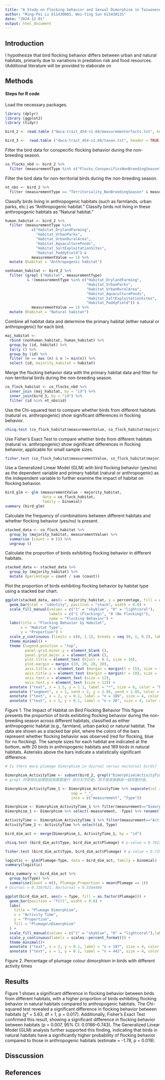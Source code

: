 ```yaml
---
title: "A Study on Flocking behavior and Sexual Dimorphism in Taiwanese Birds"
author: "Ming-Pei Li 61143008S, Wei-Ting Sun 61343013S"
date: "2024-12-01"
output: html_document
---
```


## Introduction
I hypothesize that bird flocking behavior differs between urban and natural habitats, primarily due to variations in predation risk and food resources. (Additional literature will be provided to elaborate on 

## Methods

#### Steps for R code

Load the necessary packages.
```r
library (dplyr)
library (ggplot2)
library (tidyr)
```

```r
bird_2 <- read.table ("dwca-trait_454-v1.68/measurementorfacts.txt", header = TRUE, sep = "\t", fill = TRUE)

bird_3 <-  read.table ("dwca-trait_454-v1.68/taxon.txt", header = TRUE, sep = "\t", quote = "", fill = TRUE)
```

Filter the bird data for conspecific flocking behavior during the non-breeding season.
```r
co_flocks_nbd <- bird_2 %>% 
  filter (measurementType %in% c("Flocks_ConspecificsNonBreedingSeason"))
```

Filter the bird data for non-territorial birds during the non-breeding season.
```r
nt_nbs <- bird_2 %>% 
  filter (measurementType == "Territoriality_NonBreedingSeason" & measurementValue == 0)
```

Classify birds living in anthropogenic habitats (such as farmlands, urban parks, etc.) as "Anthropogenic habitat." Classify birds not living in these anthropogenic habitats as "Natural habitat."
```r
human_habitat <- bird_2 %>% 
  filter (measurementType %in% 
            c("Habitat_DrylandFarming",
              "Habitat_UrbanParks",
              "Habitat_UrbanRuralArea",
              "Habitat_AquaculturePonds",
              "Habitat_SaltExploitationSites",
              "Habitat_PaddyField") & 
            measurementValue == 1) %>% 
  mutate (habitat = "Anthropogenic habitat")

nonhuman_habitat <- bird_2 %>% 
  filter (grepl ("Habitat", measurementType) 
          & !(measurementType %in% c("Habitat_DrylandFarming",
                                     "Habitat_UrbanParks",                                 
                                     "Habitat_UrbanRuralArea", 
                                     "Habitat_AquaculturePonds", 
                                     "Habitat_SaltExploitationSites",
                                     "Habitat_PaddyField")) & 
            measurementValue == 1) %>% 
  mutate (habitat = "Natural habitat")
```


Combine all habitat data and determine the primary habitat (either natural or anthropogenic) for each bird.
```r
maj_habitat <- 
  rbind (nonhuman_habitat, human_habitat) %>% 
  group_by (id, habitat) %>%
  tally () %>% 
  group_by (id) %>%
  filter (n == max (n) & n != min(n)) %>%
  select (id, majority_habitat = habitat)
```

Merge the flocking behavior data with the primary habitat data and filter for non-territorial birds during the non-breeding season.
```r
co_flock_habitat <- co_flocks_nbd %>%
  inner_join (maj_habitat, by = "id") %>% 
  inner_join(bird_3, by = "id") %>% 
  filter (id %in% nt_nbs$id)
```

Use the Chi-squared test to compare whether birds from different habitats (natural vs. anthropogenic) show significant differences in flocking behavior.
```r
chisq.test (co_flock_habitat$measurementValue, co_flock_habitat$majority_habitat)
```

Use Fisher's Exact Test to compare whether birds from different habitats (natural vs. anthropogenic) show significant differences in flocking behavior, applicable for small sample sizes.
```r
fisher.test (co_flock_habitat$measurementValue, co_flock_habitat$majority_habitat)
```

Use a Generalized Linear Model (GLM) with bird flocking behavior (yes/no) as the dependent variable and primary habitat (natural or anthropogenic) as the independent variable to further examine the impact of habitat on flocking behavior.
```r
bird_glm <- glm (measurementValue ~ majority_habitat,
                 data = co_flock_habitat, 
                 family = binomial)
summary (bird_glm)
```

Calculate the frequency of combinations between different habitats and whether flocking behavior (yes/no) is present.
```r
stacked_data <- co_flock_habitat %>%
  group_by (majority_habitat, measurementValue) %>%
  summarise (count = n ()) %>%
  ungroup ()
```

Calculate the proportion of birds exhibiting flocking behavior in different habitats.
```r
stacked_data <- stacked_data %>%
  group_by (majority_habitat) %>%
  mutate (percentage = count / sum (count))
```

Plot the proportion of birds exhibiting flocking behavior by habitat type using a stacked bar chart.
```r
ggplot(stacked_data, aes(x = majority_habitat, y = percentage, fill = as.factor (measurementValue))) +
  geom_bar(stat = "identity", position = "stack", width = 0.6) +
  scale_fill_manual(values = c("1" = "skyblue", "0" = "lightcoral"),
                    labels = c("1 (Flocking)", "0 (No Flocking)"),
                    name = "Flocking Behavior") +
  labs(title = "Flocking Behavior by Habitat",
       x = "Habitat Type",
       y = "Proportion") +
  scale_y_continuous (limits = c(0, 1.1), breaks = seq (0, 1, 0.2), labels = c("0.00", "0.20", "0.40", "0.60", "0.80", "1.00")) +
  theme_minimal() +
  theme (legend.position = "top",
         panel.grid.minor.y = element_blank (),
         panel.grid.major.x = element_blank (),
         plot.title = element_text (hjust = 0.5, size = 16),
         plot.margin = margin (20, 20, 20, 20),
         axis.title.x = element_text (margin = margin(t = 15), size = 12),
         axis.title.y = element_text (margin = margin(r = 10), size = 12),
         axis.text.x = element_text (size = 12),
         axis.text.y = element_text (size = 12)) +
  annotate ("text", x = 1.5, y = 1.1, label = "*", size = 6, color = "black") +
  annotate ("segment", x = 1, xend = 2, y = 1.05, yend = 1.05, color = "black", linewidth = 0.5) +
  annotate ("text", x = 2, y = 0.1, label = "n = 189", size = 4, color = "black") +
  annotate ("text", x = 1, y = 0.1, label = "n = 20", size = 4, color = "black")
```

Figure 1. The Impact of Habitat on Bird Flocking Behavior
This figure presents the proportion of birds exhibiting flocking behavior during the non-breeding season across different habitats, classified as either anthropogenic habitat (e.g., farmland, urban parks) or natural habitat. The data are shown as a stacked bar plot, where the colors of the bars represent whether flocking behavior was observed (red for flocking, blue for no flocking). The sample sizes for each habitat are indicated at the bottom, with 20 birds in anthropogenic habitats and 189 birds in natural habitats. Asterisks above the bars indicate a statistically significant difference.

```r
# Is there more plumage dimorphism in diurnal versus nocturnal birds?

Dimorphism_ActivityTime <- subset(bird_2, grepl("Dimorphism|ActivityTime", measurementType))
# grepl 的使用在這裡是因為需要進行 部分文字匹配，而不是直接篩選一個完整的值。

Dimorphism_ActivityTime_1 <- Dimorphism_ActivityTime %>% separate(col = "measurementType", 
                              sep = "_", 
                              into = c("measurement", "Type"))

Dimorphism <- Dimorphism_ActivityTime_1 %>% filter(measurement=="Dimorphism" & Type=="Plumage") 
Dimorphism_1 <- Dimorphism %>% select(-measurement, -Type) %>% rename("Plumage"=measurementValue)

ActivityTime <- Dimorphism_ActivityTime_1 %>% filter(measurement=="ActivityTime" & measurementValue==1)
ActivityTime_1 <- ActivityTime %>% select(id, Type)

bird_dim_act <- merge(Dimorphism_1, ActivityTime_1, by = "id")

chisq.test (bird_dim_act$Type, bird_dim_act$Plumage) # p-value = 0.7822

fisher.test (bird_dim_act$Type, bird_dim_act$Plumage) # p-value = 0.7295

logistic <- glm(Plumage~Type, data = bird_dim_act, family = binomial)
summary(logistic)

data_summary <- bird_dim_act %>%
  group_by(Type) %>%
  summarise(Count = n(), Plumage_Proportion = mean(Plumage == 1))
# Diurnal = 0.3167421, Nocturnal = 0.3364486

ggplot(bird_dim_act, aes(x = Type, fill = as.factor(Plumage))) +
  geom_bar(position = "fill", width = 0.6) +
  labs(
    title = "Plumage Dimorphism",
    x = "Activity Time",
    y = "Proportion",
    fill = "Plumage\nDimorphism"
  ) +
  scale_fill_manual(values = c("1" = "skyblue", "0" = "lightcoral"),labels = c("0" = "No", "1" = "Yes"))+ 
  scale_y_continuous(labels = scales::percent_format()) +
  theme_minimal()+
  annotate ("text", x = 2, y = 0.1, label = "n = 107", size = 4, color = "dimgray") +
  annotate ("text", x = 1, y = 0.1, label = "n = 442", size = 4, color = "dimgray")
```

Figure 2. Percentage of plumage colour dimorphism in birds with different activity times

## Results
Figure 1 shows a significant difference in flocking behavior between birds from different habitats, with a higher proportion of birds exhibiting flocking behavior in natural habitats compared to anthropogenic habitats. The Chi-squared test revealed a significant difference in flocking behavior between habitats (χ² = 5.63, df = 1, p = 0.017). Additionally, Fisher's Exact Test confirmed this result, showing a significant difference in flocking behavior between habitats (p = 0.007, 95% CI: 0.0186–0.743). The Generalized Linear Model (GLM) analysis further supported this finding, indicating that birds in natural habitats have a significantly higher probability of flocking behavior compared to those in anthropogenic habitats (estimate = -1.78, p = 0.019).

## Disscussion


## References
